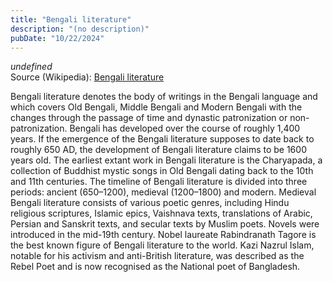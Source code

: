 ```yaml
---
title: "Bengali literature"
description: "(no description)"
pubDate: "10/22/2024"
---
```


*undefined*  
Source (Wikipedia): [Bengali literature][1]



Bengali literature denotes the body of writings in the Bengali language and which covers Old Bengali, Middle Bengali and Modern Bengali with the changes through the passage of time and dynastic patronization or non-patronization. Bengali has developed over the course of roughly 1,400 years. If the emergence of the Bengali literature supposes to date back to roughly 650 AD, the development of Bengali literature claims to be 1600 years old. The earliest extant work in Bengali literature is the Charyapada, a collection of Buddhist mystic songs in Old Bengali dating back to the 10th and 11th centuries. The timeline of Bengali literature is divided into three periods: ancient (650–1200), medieval (1200–1800) and modern. Medieval Bengali literature consists of various poetic genres, including Hindu religious scriptures, Islamic epics, Vaishnava texts, translations of Arabic, Persian and Sanskrit texts, and secular texts by Muslim poets. Novels were introduced in the mid-19th century. Nobel laureate Rabindranath Tagore is the best known figure of Bengali literature to the world. Kazi Nazrul Islam, notable for his activism and anti-British literature, was described as the Rebel Poet and is now recognised as the National poet of Bangladesh.

[1]: https://en.wikipedia.org/wiki/Bengali_literature

